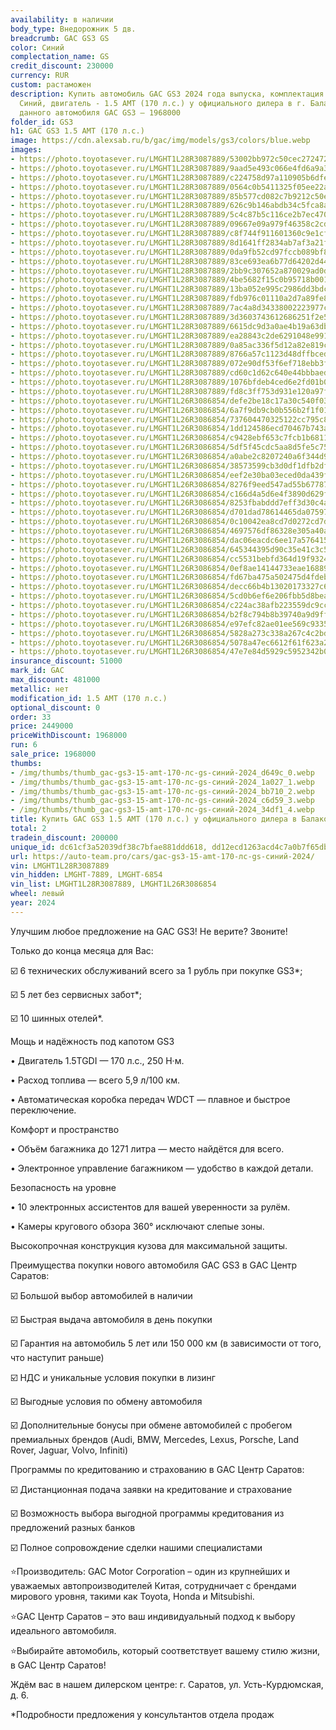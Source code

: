 ```yaml
---
availability: в наличии
body_type: Внедорожник 5 дв.
breadcrumb: GAC GS3 GS
color: Синий
complectation_name: GS
credit_discount: 230000
currency: RUR
custom: растаможен
description: Купить автомобиль GAC GS3 2024 года выпуска, комплектация GS, цвет -
  Синий, двигатель - 1.5 AMT (170 л.с.) у официального дилера в г. Балаково. Стоимость
  данного автомобиля GAC GS3 – 1968000
folder_id: GS3
h1: GAC GS3 1.5 AMT (170 л.с.)
image: https://cdn.alexsab.ru/b/gac/img/models/gs3/colors/blue.webp
images:
- https://photo.toyotasever.ru/LMGHT1L28R3087889/53002bb972c50cec27247255841d649c.jpg
- https://photo.toyotasever.ru/LMGHT1L28R3087889/9aad5e493c066e4fd6a9a327fba1a027.jpeg
- https://photo.toyotasever.ru/LMGHT1L28R3087889/c224758d97a110905b6dfe5d08cbb710.jpeg
- https://photo.toyotasever.ru/LMGHT1L28R3087889/0564c0b5411325f05ee22a2c84fc6d59.jpeg
- https://photo.toyotasever.ru/LMGHT1L28R3087889/85b577cd082c7b9212c50ebbd1034df1.jpeg
- https://photo.toyotasever.ru/LMGHT1L28R3087889/626c9b146abdb34c5fca8af1f0af7c45.jpeg
- https://photo.toyotasever.ru/LMGHT1L28R3087889/5c4c87b5c116ce2b7ec4705d1543b115.jpeg
- https://photo.toyotasever.ru/LMGHT1L28R3087889/09667e09a979f46358c2cdfdac5a4e6e.jpeg
- https://photo.toyotasever.ru/LMGHT1L28R3087889/c8f744f911601360c9e1cf6ffa416ca3.jpeg
- https://photo.toyotasever.ru/LMGHT1L28R3087889/8d1641ff2834ab7af3a21f7fc4cf49d8.jpeg
- https://photo.toyotasever.ru/LMGHT1L28R3087889/0da9fb52cd97fccb089bf88d4bc44ed7.jpeg
- https://photo.toyotasever.ru/LMGHT1L28R3087889/83ce693ea6b77d64202d44efab46d79c.jpeg
- https://photo.toyotasever.ru/LMGHT1L28R3087889/2bb9c307652a870029ad0d4347ea34be.jpeg
- https://photo.toyotasever.ru/LMGHT1L28R3087889/4be5682f15c0b95718b001fc4fa93323.jpeg
- https://photo.toyotasever.ru/LMGHT1L28R3087889/13ba052e995c2986dd3bdc25ba4db3d9.jpeg
- https://photo.toyotasever.ru/LMGHT1L28R3087889/fdb976c01110a2d7a89fe8cf1bc45c4c.jpeg
- https://photo.toyotasever.ru/LMGHT1L28R3087889/7ac4a8d34338002223977c50f25e70b9.jpeg
- https://photo.toyotasever.ru/LMGHT1L28R3087889/3d3603743612686251f2e5a9a7af4a4b.jpeg
- https://photo.toyotasever.ru/LMGHT1L28R3087889/6615dc9d3a0ae4b19a63dbfd85901ee0.jpeg
- https://photo.toyotasever.ru/LMGHT1L28R3087889/ea28843c2de6291048e99115102f1165.jpeg
- https://photo.toyotasever.ru/LMGHT1L28R3087889/0a85ac336f5d12a82e819c14162f7f62.jpeg
- https://photo.toyotasever.ru/LMGHT1L28R3087889/8766a57c1123d48dffbceda87ff27219.jpeg
- https://photo.toyotasever.ru/LMGHT1L28R3087889/072e90df53f6ef718ebb3fe4ac97b49b.jpeg
- https://photo.toyotasever.ru/LMGHT1L28R3087889/cd60c1d62c640e44bbbaed3a8ca97908.jpeg
- https://photo.toyotasever.ru/LMGHT1L28R3087889/1076bfdeb4ced6e2fd01b0ce76bbbb94.jpeg
- https://photo.toyotasever.ru/LMGHT1L28R3087889/fd8c3ff753d931e120a97f5935171d90.jpeg
- https://photo.toyotasever.ru/LMGHT1L26R3086854/defe2be18c17a30c540f03e5c1a791fe.jpg
- https://photo.toyotasever.ru/LMGHT1L26R3086854/6a7f9db9cb0b556b2f1f019fc40c722f.jpeg
- https://photo.toyotasever.ru/LMGHT1L26R3086854/737604470325122cc795c8d47b75eeb7.jpeg
- https://photo.toyotasever.ru/LMGHT1L26R3086854/1dd124586ecd70467b743a4806b5e169.jpeg
- https://photo.toyotasever.ru/LMGHT1L26R3086854/c9428ebf653c7fcb1b6811a13cb27018.jpeg
- https://photo.toyotasever.ru/LMGHT1L26R3086854/5df5f45cdc5aa8d5fe5c75cc3d9f1d36.jpeg
- https://photo.toyotasever.ru/LMGHT1L26R3086854/a0abe2c8207240a6f344d9e23d45c6fa.jpeg
- https://photo.toyotasever.ru/LMGHT1L26R3086854/38573599cb3d0df1dfb2df13a551c2b1.jpeg
- https://photo.toyotasever.ru/LMGHT1L26R3086854/eef2e30ba03eced0da439fd480495afb.jpeg
- https://photo.toyotasever.ru/LMGHT1L26R3086854/8276f9eed547ad55b6778705ef34fb09.jpeg
- https://photo.toyotasever.ru/LMGHT1L26R3086854/c166d4a5d6e4f3890d629fa69eb338b4.jpeg
- https://photo.toyotasever.ru/LMGHT1L26R3086854/8253fbabddd7eff3d30c4af12df20538.jpeg
- https://photo.toyotasever.ru/LMGHT1L26R3086854/d701dad78614465da07597cbf74badb3.jpeg
- https://photo.toyotasever.ru/LMGHT1L26R3086854/0c10042ea8cd7d0272cd7d126d6d8bb9.jpeg
- https://photo.toyotasever.ru/LMGHT1L26R3086854/4697576df86328e305a40a458ef9dcc4.jpeg
- https://photo.toyotasever.ru/LMGHT1L26R3086854/dac06eacdc6ee17a57641518d654780c.jpeg
- https://photo.toyotasever.ru/LMGHT1L26R3086854/645344395d90c35e41c3c559a821c553.jpeg
- https://photo.toyotasever.ru/LMGHT1L26R3086854/cc5531bebfd364d19f9324032951bd0e.jpeg
- https://photo.toyotasever.ru/LMGHT1L26R3086854/0ef8ae14144733eae168891fbcd26ffd.jpeg
- https://photo.toyotasever.ru/LMGHT1L26R3086854/fd67ba475a502475d4fdebe36727a2f4.jpeg
- https://photo.toyotasever.ru/LMGHT1L26R3086854/decc66b4b13020173327c62bc9f0b863.jpeg
- https://photo.toyotasever.ru/LMGHT1L26R3086854/5cd0b6ef6e206fbb5d8bea123c6faadd.jpeg
- https://photo.toyotasever.ru/LMGHT1L26R3086854/c224ac38afb223559dc9cc53c0778668.jpeg
- https://photo.toyotasever.ru/LMGHT1L26R3086854/b2f8c794b8b39740a9d9ff21604be33d.jpeg
- https://photo.toyotasever.ru/LMGHT1L26R3086854/e97efc82ae01ee569c93357a885eb70e.jpeg
- https://photo.toyotasever.ru/LMGHT1L26R3086854/5828a273c338a267c4c2bda8da1479f8.jpeg
- https://photo.toyotasever.ru/LMGHT1L26R3086854/5078a47ec6612f61f623a2e60435bba7.jpeg
- https://photo.toyotasever.ru/LMGHT1L26R3086854/47e7e84d5929c5952342b0b15686f16d.jpeg
insurance_discount: 51000
mark_id: GAC
max_discount: 481000
metallic: нет
modification_id: 1.5 AMT (170 л.с.)
optional_discount: 0
order: 33
price: 2449000
priceWithDiscount: 1968000
run: 6
sale_price: 1968000
thumbs:
- /img/thumbs/thumb_gac-gs3-15-amt-170-лс-gs-синий-2024_d649c_0.webp
- /img/thumbs/thumb_gac-gs3-15-amt-170-лс-gs-синий-2024_1a027_1.webp
- /img/thumbs/thumb_gac-gs3-15-amt-170-лс-gs-синий-2024_bb710_2.webp
- /img/thumbs/thumb_gac-gs3-15-amt-170-лс-gs-синий-2024_c6d59_3.webp
- /img/thumbs/thumb_gac-gs3-15-amt-170-лс-gs-синий-2024_34df1_4.webp
title: Купить GAC GS3 1.5 AMT (170 л.с.) у официального дилера в Балаково
total: 2
tradein_discount: 200000
unique_id: dc61cf3a52039df38c7bfae881ddd618, dd12ecd1263acd4c7a0b7f65dbbfea7f
url: https://auto-team.pro/cars/gac-gs3-15-amt-170-лс-gs-синий-2024/
vin: LMGHT1L28R3087889
vin_hidden: LMGHT-7889, LMGHT-6854
vin_list: LMGHT1L28R3087889, LMGHT1L26R3086854
wheel: левый
year: 2024
---
```

<p>
 Улучшим любое предложение на GAC GS3! Не верите? Звоните!
</p>
<p>
</p>
<p>
 Только до конца месяца для Вас:
</p>
<p>
</p>
<p>
 ☑️ 6 технических обслуживаний всего за 1 рубль при покупке GS3*;
</p>
<p>
 ☑️ 5 лет без сервисных забот*;
</p>
<p>
 ☑️ 10 шинных отелей*.
</p>
<p>
</p>
<p>
 Мощь и надёжность под капотом GS3
</p>
<p>
</p>
<p>
 • Двигатель 1.5TGDI — 170 л.с., 250 Н·м.
</p>
<p>
 • Расход топлива — всего 5,9 л/100 км.
</p>
<p>
 • Автоматическая коробка передач WDCT — плавное и быстрое переключение.
</p>
<p>
</p>
<p>
 Комфорт и пространство
</p>
<p>
</p>
<p>
 • Объём багажника до 1271 литра — место найдётся для всего.
</p>
<p>
 • Электронное управление багажником — удобство в каждой детали.
</p>
<p>
</p>
<p>
 Безопасность на уровне
</p>
<p>
</p>
<p>
 • 10 электронных ассистентов для вашей уверенности за рулём.
</p>
<p>
 • Камеры кругового обзора 360° исключают слепые зоны.
</p>
<p>
 Высокопрочная конструкция кузова для максимальной защиты.
</p>
<p>
</p>
<p>
 Преимущества покупки нового автомобиля GAC GS3 в GАС Центр Саратов:
</p>
<p>
 ☑️ Большой выбор автомобилей в наличии
</p>
<p>
 ☑️ Быстрая выдача автомобиля в день покупки
</p>
<p>
 ☑️ Гарантия на автомобиль 5 лет или 150 000 км (в зависимости от того, что наступит раньше)
</p>
<p>
 ☑️ НДС и уникальные условия покупки в лизинг
</p>
<p>
 ☑️ Выгодные условия по обмену автомобиля
</p>
<p>
 ☑️ Дополнительные бонусы при обмене автомобилей с пробегом премиальных брендов (Audi, BMW, Mercedes, Lexus, Porsche, Land Rover, Jaguar, Volvo, Infiniti)
</p>
<p>
</p>
<p>
 Программы по кредитованию и страхованию в GАС Центр Саратов:
</p>
<p>
 ☑️ Дистанционная подача заявки на кредитование и страхование
</p>
<p>
 ☑️ Возможность выбора выгодной программы кредитования из предложений разных банков
</p>
<p>
 ☑️ Полное сопровождение сделки нашими специалистами
</p>
<p>
</p>
<p>
 ⭐️Производитель: GAC Motor Corporation – один из крупнейших и уважаемых автопроизводителей Китая, сотрудничает с брендами мирового уровня, такими как Toyota, Honda и Mitsubishi.
</p>
<p>
 ⭐️GАС Центр Саратов – это ваш индивидуальный подход к выбору идеального автомобиля.
</p>
<p>
 ⭐️Выбирайте автомобиль, который соответствует вашему стилю жизни, в GАС Центр Саратов!
</p>
<p>
</p>
<p>
 Ждём вас в нашем дилерском центре: г. Саратов, ул. Усть-Курдюмская, д. 6.
</p>
<p>
</p>
<p>
 *Подробности предложения у консультантов отдела продаж
</p>
